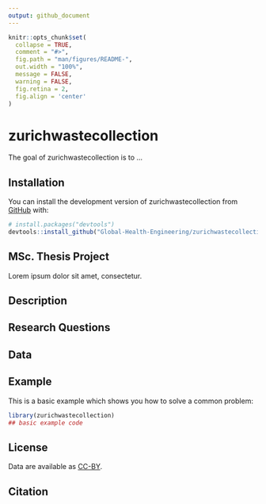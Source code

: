 ```yaml
---
output: github_document
---
```


<!-- README.md is generated from README.Rmd. Please edit that file -->

```r
knitr::opts_chunk$set(
  collapse = TRUE,
  comment = "#>",
  fig.path = "man/figures/README-",
  out.width = "100%",
  message = FALSE,
  warning = FALSE,
  fig.retina = 2,
  fig.align = 'center'
)
```

# zurichwastecollection

<!-- badges: start -->
<!-- badges: end -->

The goal of zurichwastecollection is to ...

## Installation

You can install the development version of zurichwastecollection from [GitHub](https://github.com/) with:

``` r
# install.packages("devtools")
devtools::install_github("Global-Health-Engineering/zurichwastecollection")
```

## MSc. Thesis Project

Lorem ipsum dolor sit amet, consectetur.  

## Description

## Research Questions

## Data 

## Example

This is a basic example which shows you how to solve a common problem:

```r
library(zurichwastecollection)
## basic example code
```

## License

Data are available as
[CC-BY](https://github.com/Global-Health-Engineering/zurichwastecollection/blob/main/LICENSE.md).

## Citation

